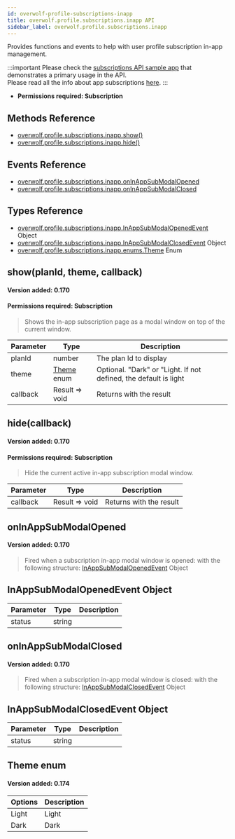 ```yaml
---
id: overwolf-profile-subscriptions-inapp
title: overwolf.profile.subscriptions.inapp API
sidebar_label: overwolf.profile.subscriptions.inapp
---
```


Provides functions and events to help with user profile subscription in-app management.

:::important
Please check the [subscriptions API sample app](overwolf-profile-subscriptions#sample-app) that demonstrates a primary usage in the API.  
Please read all the info about app subscriptions [here](../start/subscriptions-overview).
:::

* **Permissions required: Subscription**

## Methods Reference

* [overwolf.profile.subscriptions.inapp.show()](#showplanid-theme-callback)
* [overwolf.profile.subscriptions.inapp.hide()](#hidecallback)

## Events Reference

* [overwolf.profile.subscriptions.inapp.onInAppSubModalOpened](#oninappsubmodalopened)
* [overwolf.profile.subscriptions.inapp.onInAppSubModalClosed](#oninappsubmodalclosed)

## Types Reference

* [overwolf.profile.subscriptions.inapp.InAppSubModalOpenedEvent](#inappsubmodalopenedevent-object) Object
* [overwolf.profile.subscriptions.inapp.InAppSubModalClosedEvent](#inappsubmodalclosedevent-object) Object
* [overwolf.profile.subscriptions.inapp.enums.Theme](#theme-enum) Enum

## show(planId, theme, callback)
#### Version added: 0.170
#### Permissions required: Subscription #####

> Shows the in-app subscription page as a modal window on top of the current window.

Parameter | Type                                   | Description                                                      |
----------| ---------------------------------------| ---------------------------------------------------------------- |
planId    | number                                 | The plan Id to display                                           |   
theme     | [Theme](#theme-enum) enum               | Optional. "Dark" or "Light. If not defined, the default is light |   
callback  | Result => void                         | Returns with the result                                          |   

## hide(callback)
#### Version added: 0.170
#### Permissions required: Subscription #####

> Hide the current active in-app subscription modal window.

Parameter | Type                                   | Description                                                      |
----------| ---------------------------------------| ---------------------------------------------------------------- |
callback  | Result => void                         | Returns with the result                                          |   

## onInAppSubModalOpened
#### Version added: 0.170

> Fired when a subscription in-app modal window is opened: with the following structure: [InAppSubModalOpenedEvent](#inappsubmodalopenedevent-object) Object

## InAppSubModalOpenedEvent Object

Parameter       | Type                                           | Description     |
----------------| -----------------------------------------------|---------------- |
status          |  string                                        |                 | 


## onInAppSubModalClosed
#### Version added: 0.170

> Fired when a subscription in-app modal window is closed: with the following structure: [InAppSubModalClosedEvent](#inappsubmodalclosedevent-object) Object

## InAppSubModalClosedEvent Object

Parameter       | Type                                           | Description     |
----------------| -----------------------------------------------|---------------- |
status          |  string                                        |                 | 

## Theme enum

#### Version added: 0.174

| Options           | Description                                                     |
|-------------------| ----------------------------------------------------------------|
| Light             |  Light                                                          |
| Dark              |  Dark                                                           |